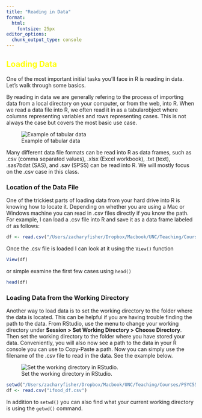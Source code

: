 ```yaml
---
title: "Reading in Data"
format: 
  html: 
    fontsize: 25px
editor_options: 
  chunk_output_type: console
---
```


::: {style="color: yellow"}
## Loading Data
:::

One of the most important initial tasks you'll face in R is reading in data. Let's walk through some basics.

By reading in data we are generally refering to the process of importing data from a local directory on your computer, or from the web, into R. When we read a data file into R, we often read it in as a tabularobject where columns representing variables and rows representing cases. This is not always the case but covers the most basic use case.

![Example of tabular data](images/tabular.png)

Many different data file formats can be read into R as data frames, such as .csv (comma separated values), .xlsx (Excel workbook), .txt (text), .sas7bdat (SAS), and .sav (SPSS) can be read into R. We will mostly focus on the .csv case in this class.

### Location of the Data File

One of the trickiest parts of loading data from your hard drive into R is knowing how to locate it. Depending on whether you are using a Mac or Windows machine you can read in .csv files directly if you know the path. For example, I can load a .csv file into R and save it as a data frame labeled `df` as follows:

```r
df <- read.csv("/Users/zacharyfisher/Dropbox/Macbook/UNC/Teaching/Courses/PSYC559/PSYC559-Site/data/ifood_df.csv")
```

Once the .csv file is loaded I can look at it using the `View()` function

```r
View(df)
```

or simple examine the first few cases using `head()`

```r
head(df)
```

### Loading Data from the Working Directory

Another way to load data is to set the working directory to the folder where the data is located. This can be helpful if you are having trouble finding the path to the data. From RStudio, use the menu to change your working directory under **Session \> Set Working Directory \> Choose Directory**. Then set the working directory to the folder where you have stored your data. Conveniently, you will also now see a path to the data in your R console you can use to Copy-Paste a path. Now you can simply use the filename of the .csv file to read in the data. See the example below.

![Set the working directory in RStudio.](images/working_directory.png)

```r
setwd("/Users/zacharyfisher/Dropbox/Macbook/UNC/Teaching/Courses/PSYC559/PSYC559-Site/data")
df <- read.csv("ifood_df.csv")
```

In addition to `setwd()` you can also find what your current working directory is using the `getwd()` command.
